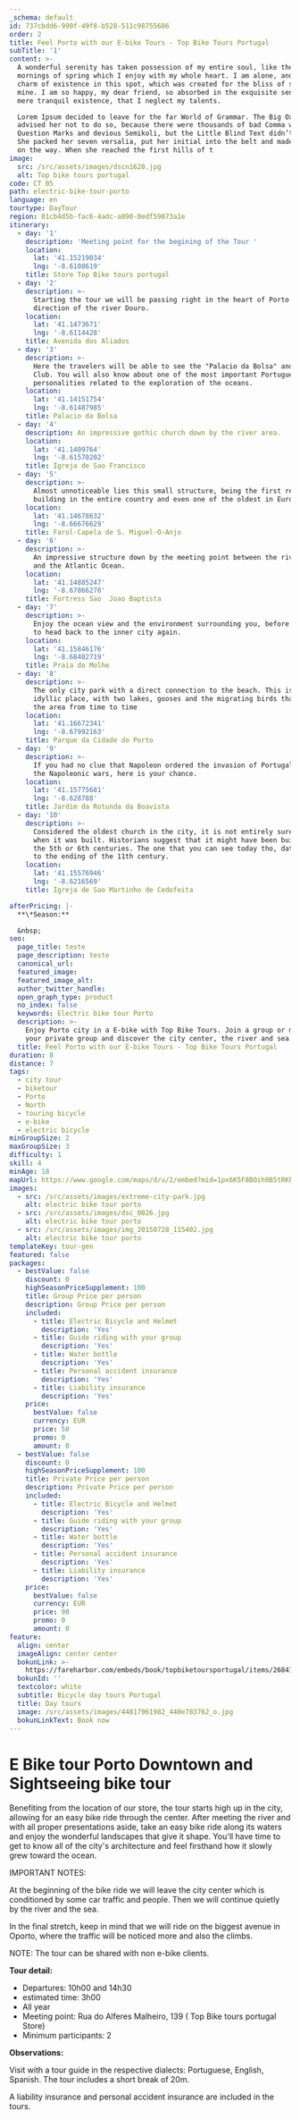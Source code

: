 ```yaml
---
_schema: default
id: 737cbdd6-990f-49f8-b528-511c98755686
order: 2
title: Feel Porto with our E-bike Tours - Top Bike Tours Portugal
subTitle: '1'
content: >-
  A wonderful serenity has taken possession of my entire soul, like these sweet
  mornings of spring which I enjoy with my whole heart. I am alone, and feel the
  charm of existence in this spot, which was created for the bliss of souls like
  mine. I am so happy, my dear friend, so absorbed in the exquisite sense of
  mere tranquil existence, that I neglect my talents.

  Lorem Ipsum decided to leave for the far World of Grammar. The Big Oxmox
  advised her not to do so, because there were thousands of bad Comma wild
  Question Marks and devious Semikoli, but the Little Blind Text didn’t listen.
  She packed her seven versalia, put her initial into the belt and made herself
  on the way. When she reached the first hills of t
image:
  src: /src/assets/images/dscn1620.jpg
  alt: Top bike tours portugal
code: CT 05
path: electric-bike-tour-porto
language: en
tourtype: DayTour
region: 01cb4d5b-fac6-4adc-a890-0edf59873a1e
itinerary:
  - day: '1'
    description: 'Meeting point for the begining of the Tour '
    location:
      lat: '41.15219034'
      lng: '-8.6108619'
    title: Store Top Bike tours portugal
  - day: '2'
    description: >-
      Starting the tour we will be passing right in the heart of Porto in the
      direction of the river Douro.
    location:
      lat: '41.1473671'
      lng: '-8.6114428'
    title: Avenida dos Aliados
  - day: '3'
    description: >-
      Here the travelers will be able to see the "Palacio da Bolsa" and the Hard
      Club. You will also know about one of the most important Portuguese
      personalities related to the exploration of the oceans.
    location:
      lat: '41.14151754'
      lng: '-8.61487985'
    title: Palacio da Bolsa
  - day: '4'
    description: An impressive gothic church down by the river area.
    location:
      lat: '41.1409764'
      lng: '-8.61570202'
    title: Igreja de Sao Francisco
  - day: '5'
    description: >-
      Almost unnoticeable lies this small structure, being the first renaissance
      building in the entire country and even one of the oldest in Europe.
    location:
      lat: '41.14678632'
      lng: '-8.66676629'
    title: Farol-Capela de S. Miguel-O-Anjo
  - day: '6'
    description: >-
      An impressive structure down by the meeting point between the river Douro
      and the Atlantic Ocean.
    location:
      lat: '41.14885247'
      lng: '-8.67866278'
    title: Fortress Sao  Joao Baptista
  - day: '7'
    description: >-
      Enjoy the ocean view and the environment surrounding you, before starting
      to head back to the inner city again.
    location:
      lat: '41.15846176'
      lng: '-8.68402719'
    title: Praia do Molhe
  - day: '8'
    description: >-
      The only city park with a direct connection to the beach. This is an
      idyllic place, with two lakes, gooses and the migrating birds that visit
      the area from time to time
    location:
      lat: '41.16672341'
      lng: '-8.67992163'
    title: Parque da Cidade do Porto
  - day: '9'
    description: >-
      If you had no clue that Napoleon ordered the invasion of Portugal during
      the Napoleonic wars, here is your chance.
    location:
      lat: '41.15775681'
      lng: '-8.628788'
    title: Jardim da Rotunda da Boavista
  - day: '10'
    description: >-
      Considered the oldest church in the city, it is not entirely sure as to
      when it was built. Historians suggest that it might have been build around
      the 5th or 6th centuries. The one that you can see today tho, dates back
      to the ending of the 11th century.
    location:
      lat: '41.15576946'
      lng: '-8.6216569'
    title: Igreja de Sao Martinho de Cedofeita

afterPricing: |-
  **\*Season:**

  &nbsp;
seo:
  page_title: teste
  page_description: teste
  canonical_url:
  featured_image:
  featured_image_alt:
  author_twitter_handle:
  open_graph_type: product
  no_index: false
  keywords: Electric bike tour Porto
  description: >-
    Enjoy Porto city in a E-bike with Top Bike Tours. Join a group or make it
    your private group and discover the city center, the river and sea.
  title: Feel Porto with our E-bike Tours - Top Bike Tours Portugal
duration: 8
distance: 7
tags:
  - city tour
  - biketour
  - Porto
  - North
  - touring bicycle
  - e-bike
  - electric bicycle
minGroupSize: 2
maxGroupSize: 3
difficulty: 1
skill: 4
minAge: 18
mapUrl: https://www.google.com/maps/d/u/2/embed?mid=1px6K5F8BOih0B5tRKPQdRuea9hY
images:
  - src: /src/assets/images/extreme-city-park.jpg
    alt: electric bike tour porto
  - src: /src/assets/images/dsc_0026.jpg
    alt: electric bike tour porto
  - src: /src/assets/images/img_20150728_115402.jpg
    alt: electric bike tour porto
templateKey: tour-gen
featured: false
packages:
  - bestValue: false
    discount: 0
    highSeasonPriceSupplement: 100
    title: Group Price per person
    description: Group Price per person
    included:
      - title: Electric Bicycle and Helmet
        description: 'Yes'
      - title: Guide riding with your group
        description: 'Yes'
      - title: Water bottle
        description: 'Yes'
      - title: Personal accident insurance
        description: 'Yes'
      - title: Liability insurance
        description: 'Yes'
    price:
      bestValue: false
      currency: EUR
      price: 50
      promo: 0
      amount: 0
  - bestValue: false
    discount: 0
    highSeasonPriceSupplement: 100
    title: Private Price per person
    description: Private Price per person
    included:
      - title: Electric Bicycle and Helmet
        description: 'Yes'
      - title: Guide riding with your group
        description: 'Yes'
      - title: Water bottle
        description: 'Yes'
      - title: Personal accident insurance
        description: 'Yes'
      - title: Liability insurance
        description: 'Yes'
    price:
      bestValue: false
      currency: EUR
      price: 90
      promo: 0
      amount: 0
feature:
  align: center
  imageAlign: center center
  bokunLink: >-
    https://fareharbor.com/embeds/book/topbiketoursportugal/items/268411/calendar/2020/11/?flow=479507&full-items=yes
  bokunId: ''
  textcolor: white
  subtitle: Bicycle day tours Portugal
  title: Day tours
  image: /src/assets/images/44817961982_440e783762_o.jpg
  bokunLinkText: Book now
---
```


# E Bike tour Porto Downtown and Sightseeing bike tour

Benefiting from the location of our store, the tour starts high up in the city,
allowing for an easy bike ride through the center. After meeting the river and
with all proper presentations aside, take an easy bike ride along its waters and
enjoy the wonderful landscapes that give it shape. You'll have time to get to
know all of the city's architecture and feel firsthand how it slowly grew toward
the ocean.

IMPORTANT NOTES:

At the beginning of the bike ride we will leave the city center which is
conditioned by some car traffic and people. Then we will continue quietly by the
river and the sea.

In the final stretch, keep in mind that we will ride on the biggest avenue in
Oporto, where the traffic will be noticed more and also the climbs.

NOTE: The tour can be shared with non e-bike clients.

**Tour detail:**

- Departures: 10h00 and 14h30
- estimated time: 3h00
- All year
- Meeting point: Rua do Alferes Malheiro, 139 ( Top Bike tours portugal Store)
- Minimum participants: 2

**Observations:**

Visit with a tour guide in the respective dialects: Portuguese, English,
Spanish. The tour includes a short break of 20m.

A liability insurance and personal accident insurance are included in the tours.
